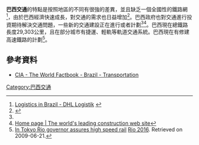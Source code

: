{{expand|time=2016-02-22T05:16:04+00:00}}
'''巴西交通'''的特點是按照地區的不同有很強的差異，並且缺乏一個全國性的鐵路網<ref>[http://www.dhl-discoverlogistics.com/cms/en/course/trends/america/brazil.jsp Logistics in Brazil - DHL Logistik<!-- Bot generated title -->] {{webarchive|url=https://archive.is/20120724063352/http://www.dhl-discoverlogistics.com/cms/en/course/trends/america/brazil.jsp |date=2012-07-24 }}</ref>，由於巴西經濟快速成長，對交通的需求也日益增加<ref name="ic.gc.ca">{{cite web |url=http://www.ic.gc.ca/scdt/bizmap/interface2.nsf/vDownload/ISA_3976/$file/X_9317614.PDF |title=存档副本 |accessdate=2012-09-22 |deadurl=yes |archiveurl=https://web.archive.org/web/20120922065731/http://www.ic.gc.ca/scdt/bizmap/interface2.nsf/vDownload/ISA_3976/$file/X_9317614.PDF |archivedate=2012-09-22 }}</ref>。巴西政府也對交通進行投資期待解決交通問題，一些新的交通建設正在進行或者計劃<ref name="ic.gc.ca"/><ref>[http://www.bsdlive.co.uk/story.asp?storycode=3130466 Home page | The world's leading construction web site<!-- Bot generated title -->]{{dead link|date=2017年12月 |bot=InternetArchiveBot |fix-attempted=yes }}</ref>。巴西現在總鐵路長度29,303公里，且在部分城市有捷運、輕軌等軌道交通系統。巴西現在有修建高速鐵路的計劃<ref>[http://www.rio2016.org.br/en/Noticias/Noticia.aspx?idConteudo=492  In Tokyo Rio governor assures high speed rail] {{webarchive|url=https://web.archive.org/web/20101012045606/http://www.rio2016.org.br/en/Noticias/Noticia.aspx?idConteudo=492 |date=2010-10-12 }} [[Rio_2016|Rio 2016]]. Retrieved on 2009-06-21.</ref>。
== 參考資料 ==
*[https://www.cia.gov/library/publications/the-world-factbook/geos/br.html CIA - The World Factbook - Brazil - Transportation] {{Wayback|url=https://www.cia.gov/library/publications/the-world-factbook/geos/br.html |date=20151222121846 }}
{{reflist}}
{{美洲題目|交通}}
[[Category:巴西交通|Category:巴西交通]]